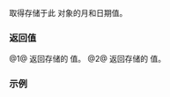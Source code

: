 {{cpp/chrono/month_day/title|month|day}}
{{cpp/chrono/month_day/navbar}}
{{dcl begin}}
{{dcl|since=c++20|num=1|1=
constexpr std::chrono::month month() const noexcept;
}}
{{dcl|since=c++20|num=1|1=
constexpr std::chrono::day day() const noexcept;
}}
{{dcl end}}

取得存储于此 {{tt|month_day}} 对象的月和日期值。

===返回值===
@1@ 返回存储的 {{lc|std::chrono::month}} 值。
@2@ 返回存储的 {{lc|std::chrono::day}} 值。

===示例===
{{example
|code=
#include &lt;chrono&gt;

int main()
{
    constexpr auto md{std::chrono::July/15};  
    static_assert(md.month() == std::chrono::month(7));
    static_assert(md.day() == std::chrono::day(15));
}
}}

{{langlinks|en|es|ja|ru}}